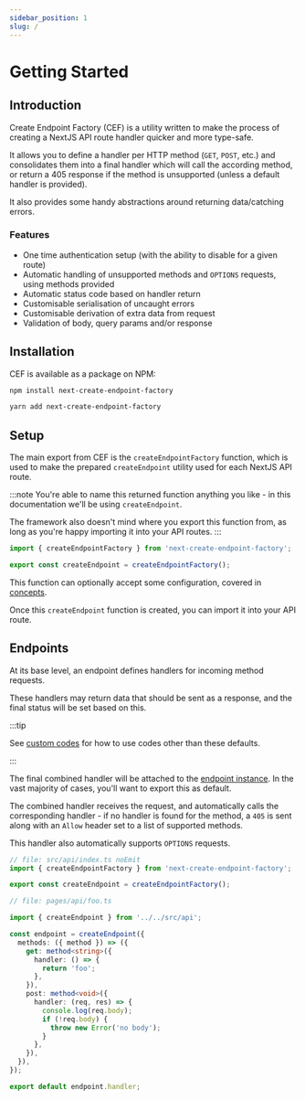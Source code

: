 ```yaml
---
sidebar_position: 1
slug: /
---
```



# Getting Started

## Introduction

Create Endpoint Factory (CEF) is a utility written to make the process of creating a NextJS API route handler quicker and more type-safe.

It allows you to define a handler per HTTP method (`GET`, `POST`, etc.) and consolidates them into a final handler which will call the according method, or return a 405 response if the method is unsupported (unless a default handler is provided).

It also provides some handy abstractions around returning data/catching errors.

### Features

- One time authentication setup (with the ability to disable for a given route)
- Automatic handling of unsupported methods and `OPTIONS` requests, using methods provided
- Automatic status code based on handler return
- Customisable serialisation of uncaught errors
- Customisable derivation of extra data from request
- Validation of body, query params and/or response

## Installation

CEF is available as a package on NPM:

<Tabs>
  <TabItem value="npm" label="npm" default>

```bash
npm install next-create-endpoint-factory
```

  </TabItem>
  <TabItem value="yarn" label="yarn">

```bash
yarn add next-create-endpoint-factory
```

  </TabItem>
</Tabs>

<!---
TODO: publish to npm
-->

## Setup

The main export from CEF is the `createEndpointFactory` function, which is used to make the prepared `createEndpoint` utility used for each NextJS API route.

:::note
You're able to name this returned function anything you like - in this documentation we'll be using `createEndpoint`.

The framework also doesn't mind where you export this function from, as long as you're happy importing it into your API routes.
:::

```ts no-transpile
import { createEndpointFactory } from 'next-create-endpoint-factory';

export const createEndpoint = createEndpointFactory();
```

This function can optionally accept some configuration, covered in [concepts](concepts/factory#configuration).

Once this `createEndpoint` function is created, you can import it into your API route.

## Endpoints

At its base level, an endpoint defines handlers for incoming method requests.

These handlers may return data that should be sent as a response, and the final status will be set based on this.


<HandleTable />

:::tip

See [custom codes](concepts/method#custom-codes) for how to use codes other than these defaults.

:::

The final combined handler will be attached to the [endpoint instance](/concepts/endpoint). In the vast majority of cases, you'll want to export this as default.

The combined handler receives the request, and automatically calls the corresponding handler - if no handler is found for the method, a `405` is sent along with an `Allow` header set to a list of supported methods.

This handler also automatically supports `OPTIONS` requests.

```ts title="pages/api/foo.ts"
// file: src/api/index.ts noEmit
import { createEndpointFactory } from 'next-create-endpoint-factory';

export const createEndpoint = createEndpointFactory();

// file: pages/api/foo.ts

import { createEndpoint } from '../../src/api';

const endpoint = createEndpoint({
  methods: ({ method }) => ({
    get: method<string>({
      handler: () => {
        return 'foo';
      },
    }),
    post: method<void>({
      handler: (req, res) => {
        console.log(req.body);
        if (!req.body) {
          throw new Error('no body');
        }
      },
    }),
  }),
});

export default endpoint.handler;
```
